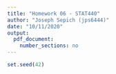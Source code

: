 ```yaml
---
title: "Homework 06 - STAT440"
author: "Joseph Sepich (jps6444)"
date: "10/11/2020"
output:
  pdf_document:
    number_sections: no
---
```


```r
set.seed(42)
```















